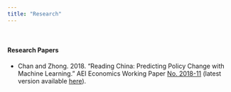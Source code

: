 ```yaml
---
title: "Research"
---
```


&nbsp;

#### **Research Papers**

- Chan and Zhong. 2018. "Reading China: Predicting Policy Change with Machine Learning." AEI Economics Working Paper [No. 2018-11](http://www.aei.org/wp-content/uploads/2018/10/Reading-China-AEI-WP.pdf) (latest version available [here](http://www.policychangeindex.com/Reading_China.pdf)).

&nbsp;

<!-- #### **Commentaries** -->

<!-- - To be filled in... -->